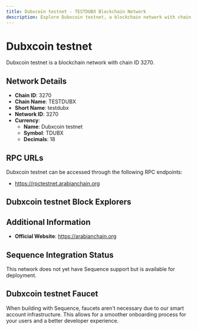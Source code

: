 ```yaml
--- 
title: Dubxcoin testnet - TESTDUBX Blockchain Network
description: Explore Dubxcoin testnet, a blockchain network with chain ID 3270. Learn about its native currency, Dubxcoin testnet, and how to interact with the network.
---
```


# Dubxcoin testnet

Dubxcoin testnet is a blockchain network with chain ID 3270.

## Network Details

- **Chain ID**: 3270
- **Chain Name**: TESTDUBX
- **Short Name**: testdubx
- **Network ID**: 3270
- **Currency**: 
  - **Name**: Dubxcoin testnet
  - **Symbol**: TDUBX
  - **Decimals**: 18

## RPC URLs

Dubxcoin testnet can be accessed through the following RPC endpoints:

- https://rpctestnet.arabianchain.org

## Dubxcoin testnet Block Explorers



## Additional Information

- **Official Website**: https://arabianchain.org

## Sequence Integration Status

This network does not yet have Sequence support but is available for deployment.

## Dubxcoin testnet Faucet

When building with Sequence, faucets aren't necessary due to our smart account infrastructure. This allows for a smoother onboarding process for your users and a better developer experience.
